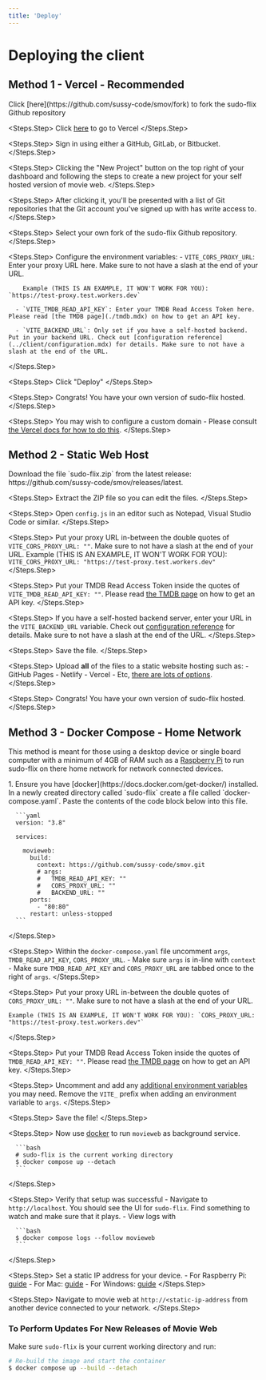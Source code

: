 ```yaml
---
title: 'Deploy'
---
```


# Deploying the client

## Method 1 - Vercel - Recommended

<Steps>
  <Steps.Step>
    Click [here](https://github.com/sussy-code/smov/fork) to fork the sudo-flix Github repository
  </Steps.Step>
  
  <Steps.Step>
    Click [here](https://vercel.com/) to go to Vercel
  </Steps.Step>
  
  <Steps.Step>
    Sign in using either a GitHub, GitLab, or Bitbucket.
  </Steps.Step>
  
  <Steps.Step>
    Clicking the "New Project" button on the top right of your dashboard and following the steps to create a new project for your self hosted version of movie web.
  </Steps.Step>
  
  <Steps.Step>
    After clicking it, you'll be presented with a list of Git repositories that the Git account you've signed up with has write access to. 
  </Steps.Step>
  
  <Steps.Step>
    Select your own fork of the sudo-flix Github repository.
  </Steps.Step>
  
  <Steps.Step>
    Configure the environment variables:
      - `VITE_CORS_PROXY_URL`: Enter your proxy URL here. Make sure to not have a slash at the end of your URL.
  
        Example (THIS IS AN EXAMPLE, IT WON'T WORK FOR YOU): `https://test-proxy.test.workers.dev`
  
      - `VITE_TMDB_READ_API_KEY`: Enter your TMDB Read Access Token here. Please read [the TMDB page](./tmdb.mdx) on how to get an API key.
  
      - `VITE_BACKEND_URL`: Only set if you have a self-hosted backend. Put in your backend URL. Check out [configuration reference](../client/configuration.mdx) for details. Make sure to not have a slash at the end of the URL.
  </Steps.Step>
  
  <Steps.Step>
    Click "Deploy"
  </Steps.Step>
  
  <Steps.Step>
    Congrats! You have your own version of sudo-flix hosted.
  </Steps.Step>
  
  <Steps.Step>
    You may wish to configure a custom domain - Please consult [the Vercel docs for how to do this](https://vercel.com/docs/getting-started-with-vercel/domains).
  </Steps.Step>
</Steps>

## Method 2 - Static Web Host

<Steps>
  <Steps.Step>
    Download the file `sudo-flix.zip` from the latest release: https://github.com/sussy-code/smov/releases/latest.
  </Steps.Step>
  
  <Steps.Step>
    Extract the ZIP file so you can edit the files.
  </Steps.Step>
  
  <Steps.Step>
    Open `config.js` in an editor such as Notepad, Visual Studio Code or similar.
  </Steps.Step>
  
  <Steps.Step>
    Put your proxy URL in-between the double quotes of `VITE_CORS_PROXY_URL: ""`. Make sure to not have a slash at the end of your URL.
    Example (THIS IS AN EXAMPLE, IT WON'T WORK FOR YOU): `VITE_CORS_PROXY_URL: "https://test-proxy.test.workers.dev"`
  </Steps.Step>
  
  <Steps.Step>
    Put your TMDB Read Access Token inside the quotes of `VITE_TMDB_READ_API_KEY: ""`. Please read [the TMDB page](./tmdb.mdx) on how to get an API key.
  </Steps.Step>
  
  <Steps.Step>
    If you have a self-hosted backend server, enter your URL in the `VITE_BACKEND_URL` variable. Check out [configuration reference](../client/configuration.mdx) for details. Make sure to not have a slash at the end of the URL.
  </Steps.Step>
  
  <Steps.Step>
    Save the file.
  </Steps.Step>
  
  <Steps.Step>
    Upload **all** of the files to a static website hosting such as:
      - GitHub Pages
      - Netlify
      - Vercel
      - Etc, [there are lots of options](https://www.staticwebsitehosting.org/).
  </Steps.Step>
  
  <Steps.Step>
    Congrats! You have your own version of sudo-flix hosted.
  </Steps.Step>
</Steps>

## Method 3 - Docker Compose - Home Network

This method is meant for those using a desktop device or single board computer with a minimum of 4GB of RAM such as a [Raspberry Pi](https://www.raspberrypi.com/) to run sudo-flix on there home network for network connected devices.

<Steps>
  <Steps.Step>
    1. Ensure you have [docker](https://docs.docker.com/get-docker/) installed. In a newly created directory called `sudo-flix` create a file called `docker-compose.yaml`. Paste the contents of the code block below into this file.
  
      ```yaml
      version: "3.8"
      
      services:
      
        movieweb:
          build:
            context: https://github.com/sussy-code/smov.git
            # args:
            #   TMDB_READ_API_KEY: ""
            #   CORS_PROXY_URL: ""
            #   BACKEND_URL: ""
          ports:
            - "80:80"
          restart: unless-stopped
      ```
  </Steps.Step>
  
  <Steps.Step>
    Within the `docker-compose.yaml` file uncomment `args`, `TMDB_READ_API_KEY`, `CORS_PROXY_URL`. 
      - Make sure `args` is in-line with `context` 
      - Make sure `TMDB_READ_API_KEY` and `CORS_PROXY_URL` are tabbed once to the right of `args`.
  </Steps.Step>
  
  <Steps.Step>
    Put your proxy URL in-between the double quotes of `CORS_PROXY_URL: ""`. Make sure to not have a slash at the end of your URL. 
  
    Example (THIS IS AN EXAMPLE, IT WON'T WORK FOR YOU): `CORS_PROXY_URL: "https://test-proxy.test.workers.dev"`
  </Steps.Step>
  
  <Steps.Step>
    Put your TMDB Read Access Token inside the quotes of `TMDB_READ_API_KEY: ""`. Please read [the TMDB page](./tmdb.mdx) on how to get an API key.
  </Steps.Step>
  
  <Steps.Step>
    Uncomment and add any [additional environment variables](configuration.mdx) you may need. Remove the `VITE_` prefix when adding an environment variable to `args`.
  </Steps.Step>
  
  <Steps.Step>
    Save the file!
  </Steps.Step>
  
  <Steps.Step>
    Now use [docker](https://docs.docker.com/get-docker/) to run `movieweb` as background service.
  
      ```bash
      # sudo-flix is the current working directory
      $ docker compose up --detach
      ```
  </Steps.Step>
  
  <Steps.Step>
    Verify that setup was successful
      - Navigate to `http://localhost`. You should see the UI for `sudo-flix`. Find something to watch and make sure that it plays. 
      - View logs with
  
      ```bash
      $ docker compose logs --follow movieweb
      ```
  </Steps.Step>
  
  <Steps.Step>
    Set a static IP address for your device.
      - For Raspberry Pi: [guide](https://www.makeuseof.com/raspberry-pi-set-static-ip/)
      - For Mac: [guide](https://www.macinstruct.com/tutorials/how-to-set-a-static-ip-address-on-a-mac/)
      - For Windows: [guide](https://www.pcmag.com/how-to/how-to-set-up-a-static-ip-address)
  </Steps.Step>
  
  <Steps.Step>
    Navigate to movie web at `http://<static-ip-address` from another device connected to your network.
  </Steps.Step>
</Steps>

### To Perform Updates For New Releases of Movie Web

Make sure `sudo-flix` is your current working directory and run:

```bash
# Re-build the image and start the container
$ docker compose up --build --detach
```
